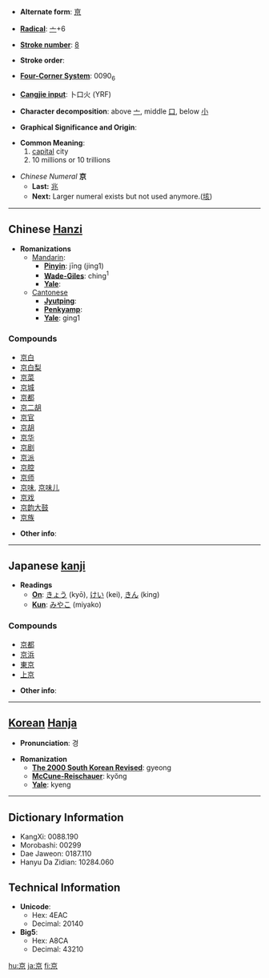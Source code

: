 * '''Alternate form''': [[亰]]

* '''[[Wiktionary:Chinese radical index| Radical]]''': [[Wiktionary:Chinese radical index 亠|亠]]+6

* '''[[Wiktionary:Chinese total strokes index|Stroke number]]''': [[Wiktionary:Chinese total strokes index 8|8]]

* '''Stroke order''': 

* '''[[Wiktionary:Chinese four corner index|Four-Corner System]]''': 0090<sub>6</sub>

* '''[[Wiktionary:Chinese Cangjie index|Cangjie input]]''': 卜口火 (YRF)

* '''Character decomposition''': above [[亠]], middle [[口]], below [[小]] 

* '''Graphical Significance and Origin''': 

* '''Common Meaning''': 
*# [[capital]] city
*#10 millions or 10 trillions

*''Chinese Numeral'' '''京'''
**'''Last:''' [[兆]]
**'''Next:''' Larger numeral exists but not used anymore.([[垓]])

----

== Chinese [[Hanzi]] ==

* '''Romanizations'''
** [[Mandarin]]:
*** '''[[Pinyin]]''': jīng (jing1)
*** '''[[Wade-Giles]]''': ching<sup>1</sup>
*** '''[[Yale]]''': 
**[[Cantonese]]
***'''[[Jyutping]]''':
***'''[[Penkyamp]]''': 
***'''[[Yale]]''': ging1

===Compounds===
*[[京白]]
*[[京白梨]]
*[[京菜]]
*[[京城]]
*[[京都]]
*[[京二胡]]
*[[京官]]
*[[京胡]]
*[[京华]]
*[[京剧]]
*[[京派]]
*[[京腔]]
*[[京师]]
*[[京味]], [[京味儿]]
*[[京戏]]
*[[京韵大鼓]]
*[[京族]]

* '''Other info''': 

----

== Japanese [[kanji]] ==

* '''Readings'''
** '''[[On]]''': [[きょう]] (kyō), [[けい]] (kei), [[きん]] (king)
** '''[[Kun]]''': [[みやこ]] (miyako)

===Compounds===
*[[京都]]
*[[京浜]]
*[[東京]]
*[[上京]]

* '''Other info''':  

----

== [[Korean]] [[Hanja]] ==

* '''Pronunciation''': 경

* '''Romanization'''
** '''[[The 2000 South Korean Revised Romanization|The 2000 South Korean Revised]]''': gyeong
** '''[[McCune-Reischauer]]''': kyŏng
** '''[[Yale]]''': kyeng

----

== Dictionary Information ==

* KangXi: 0088.190
* Morobashi: 00299
* Dae Jaweon: 0187.110
* Hanyu Da Zidian: 10284.060

== Technical Information ==

* '''Unicode''':
** Hex: 4EAC
** Decimal: 20140
* '''Big5''':
** Hex: A8CA
** Decimal: 43210

[[hu:京]]
[[ja:京]]
[[fi:京]]